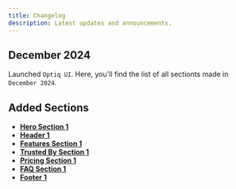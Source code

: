 ```yaml
---
title: Changelog
description: Latest updates and announcements.
---
```


## December 2024

Launched `Optiq UI`. Here, you'll find the list of all sectionts made in `December 2024`.

## Added Sections

- [**Hero Section 1**](/docs/hero-sections/1)
- [**Header 1**](/docs/headers/1)
- [**Features Section 1**](/docs/features/1)
- [**Trusted By Section 1**](/docs/trusted-by/1)
- [**Pricing Section 1**](/docs/pricing/1)
- [**FAQ Section 1**](/docs/faqs/1)
- [**Footer 1**](/docs/footers/1)
